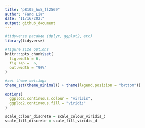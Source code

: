```yaml
---
title: "p8105_hw5_fl2569"
author: "Fang Liu"
date: "11/16/2021"
output: github_document
---
```


```r
#tidyverse pacakge (dplyr, ggplot2, etc)
library(tidyverse)

#figure size options
knitr::opts_chunk$set(
  fig.width = 6,
  fig.asp = .6,
  out.width = "90%"
)

#set theme settings
theme_set(theme_minimal() + theme(legend.position = "bottom"))

options(
  ggplot2.continuous.colour = "viridis",
  ggplot2.continuous.fill = "viridis"
)

scale_colour_discrete = scale_colour_viridis_d
scale_fill_discrete = scale_fill_viridis_d
```
